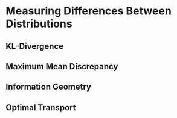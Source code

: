 # Measuring Differences Between Distributions

## KL-Divergence

## Maximum Mean Discrepancy

## Information Geometry

## Optimal Transport
